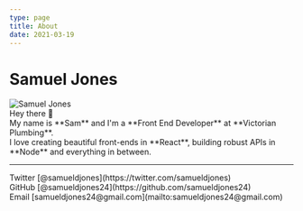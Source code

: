 ```yaml
---
type: page
title: About
date: 2021-03-19
---
```


# Samuel Jones

<div className="profile-grid-container">
  <img src="/images/profile.jpg" alt="Samuel Jones" className="profile-image" />
  <section>
    Hey there <span role="img" aria-label="wave">👋</span> <br />My name is **Sam** and I'm a **Front End Developer** at **Victorian Plumbing**.
    <br/>I love creating beautiful front-ends in **React**, building robust APIs in **Node** and everything in between.

  </section>
</div>

---

<div>
  Twitter [@samueldjones](https://twitter.com/samueldjones)
  <br /> GitHub [@samueldjones24](https://github.com/samueldjones24)
  <br /> Email [samueldjones24@gmail.com](mailto:samueldjones24@gmail.com)
</div>
